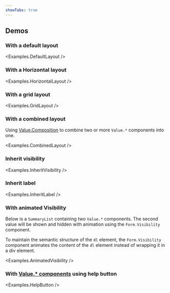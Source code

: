 ```yaml
---
showTabs: true
---
```



## Demos

### With a default layout

<Examples.DefaultLayout />

### With a Horizontal layout

<Examples.HorizontalLayout />

### With a grid layout

<Examples.GridLayout />

### With a combined layout

Using [Value.Composition](/uilib/extensions/forms/Value/Composition/) to combine two or more `Value.*` components into one.

<Examples.CombinedLayout />

### Inherit visibility

<Examples.InheritVisibility />

### Inherit label

<Examples.InheritLabel />

### With animated Visibility

Below is a `SummaryList` containing two `Value.*` components. The second value will be shown and hidden with animation using the `Form.Visibility` component.

To maintain the semantic structure of the `dl` element, the `Form.Visibility` component animates the content of the `dl` element instead of wrapping it in a div element.

<Examples.AnimatedVisibility />

### With [Value.\* components](/uilib/extensions/forms/Value/) using help button

<Examples.HelpButton />

<VisibleWhenVisualTest>
  <Examples.HorizontalLayoutWithoutLabel />
  <Examples.DefaultLayoutWithHelp />
  <Examples.HorizontalLayoutWithHelp />
  <Examples.GridLayoutWithHelp />
  <Examples.WithHelpInInfoOverlay />
</VisibleWhenVisualTest>
